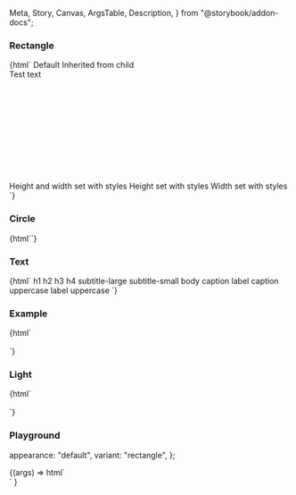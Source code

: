   Meta,
  Story,
  Canvas,
  ArgsTable,
  Description,
} from "@storybook/addon-docs";

<Meta title="Web Components/Skeleton" component="ic-skeleton" />

<Description markdown={readme} />

### Rectangle

<Canvas>
  <Story name="Rectangle" parameters={{ loki: { skip: true } }}>
    {html` <ic-typography variant="h4">Default</ic-typography>
      <ic-skeleton></ic-skeleton>
      <ic-typography variant="h4">Inherited from child</ic-typography>
      <ic-skeleton
        ><div style="height:200px;width:450px;">Test text</div></ic-skeleton
      >
      <ic-typography variant="h4"
        >Height and width set with styles</ic-typography
      >
      <ic-skeleton style="height:200px;width:200px;"></ic-skeleton>
      <ic-typography variant="h4">Height set with styles</ic-typography>
      <ic-skeleton style="height:75px;"></ic-skeleton>
      <ic-typography variant="h4">Width set with styles</ic-typography>
      <ic-skeleton style="width:450px;"></ic-skeleton>`}
  </Story>
</Canvas>

### Circle

<Canvas>
  <Story name="Circle" parameters={{ loki: { skip: true } }}>
    {html`<ic-skeleton variant="circle" />`}
  </Story>
</Canvas>

### Text

<Canvas>
  <Story name="Text" parameters={{ loki: { skip: true } }}>
    {html` <ic-typography variant="h1">h1</ic-typography>
      <ic-typography variant="h1"><ic-skeleton variant="text" /></ic-typography>
      <ic-typography variant="h2">h2</ic-typography>
      <ic-typography variant="h2"><ic-skeleton variant="text" /></ic-typography>
      <ic-typography variant="h3">h3</ic-typography>
      <ic-typography variant="h3"><ic-skeleton variant="text" /></ic-typography>
      <ic-typography variant="h4">h4</ic-typography>
      <ic-typography variant="h4"><ic-skeleton variant="text" /></ic-typography>
      <ic-typography variant="subtitle-large">subtitle-large</ic-typography>
      <ic-typography variant="subtitle-large"
        ><ic-skeleton variant="text"
      /></ic-typography>
      <ic-typography variant="subtitle-small">subtitle-small</ic-typography>
      <ic-typography variant="subtitle-small"
        ><ic-skeleton variant="text"
      /></ic-typography>
      <ic-typography variant="body">body</ic-typography>
      <ic-typography variant="body"
        ><ic-skeleton variant="text"
      /></ic-typography>
      <ic-typography variant="caption">caption</ic-typography>
      <ic-typography variant="caption"
        ><ic-skeleton variant="text"
      /></ic-typography>
      <ic-typography variant="label">label</ic-typography>
      <ic-typography variant="subtitle-small"
        ><ic-skeleton variant="text"
      /></ic-typography>
      <ic-typography variant="caption-uppercase"
        >caption uppercase</ic-typography
      >
      <ic-typography variant="caption-uppercase"
        ><ic-skeleton variant="text"
      /></ic-typography>
      <ic-typography variant="label-uppercase">label uppercase</ic-typography>
      <ic-typography variant="subtitle-small"
        ><ic-skeleton variant="text"
      /></ic-typography>`}
  </Story>
</Canvas>

### Example

<Canvas>
  <Story name="Example" parameters={{ loki: { skip: true } }}>
    {html` <ic-skeleton variant="circle" height="20"></ic-skeleton>
      <div style="height:8px"></div>
      <ic-typography variant="caption"
        ><ic-skeleton variant="text"
      /></ic-typography>
      <div style="height:8px"></div>
      <ic-skeleton></ic-skeleton>`}
  </Story>
</Canvas>

### Light

<Canvas>
  <Story name="Light" parameters={{ loki: { skip: true } }}>
    {html` <ic-skeleton
        variant="circle"
        height="20"
        appearance="light"
      ></ic-skeleton>
      <div style="height:8px"></div>
      <ic-typography variant="caption"
        ><ic-skeleton variant="text" appearance="light"
      /></ic-typography>
      <div style="height:8px"></div>
      <ic-skeleton appearance="light"></ic-skeleton>`}
  </Story>
</Canvas>

### Playground

  appearance: "default",
  variant: "rectangle",
};

<Canvas>
  <Story
    args={defaultArgs}
    parameters={{ loki: { skip: true } }}
    argTypes={{
      appearance: {
        options: ["default", "light"],
        control: {
          type: "inline-radio",
        },
      },
      variant: {
        options: ["rectangle", "circle", "text"],
        control: {
          type: "radio",
        },
      },
    }}
    name="Playground"
  >
    {(args) =>
      html` <div>
        <ic-skeleton
          appearance=${args.appearance}
          variant=${args.variant}
          style="height: ${args.variant == "circle"
            ? "20px"
            : ""};width:${args.variant == "circle" ? "20px" : ""};"
        ></ic-skeleton>
      </div>`
    }
  </Story>
</Canvas>
